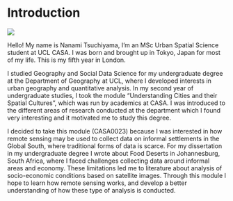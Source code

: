 # Introduction {.unnumbered}

![](image/index_personal.jpg)

Hello! My name is Nanami Tsuchiyama, I’m an MSc Urban Spatial Science student at UCL CASA. I was born and brought up in Tokyo, Japan for most of my life. This is my fifth year in London.

I studied Geography and Social Data Science for my undergraduate degree at the Department of Geography at UCL, where I developed interests in urban geography and quantitative analysis. In my second year of undergraduate studies, I took the module “Understanding Cities and their Spatial Cultures”, which was run by academics at CASA. I was introduced to the different areas of research conducted at the department which I found very interesting and it motivated me to study this degree. 

I decided to take this module (CASA0023) because I was interested in how remote sensing may be used to collect data on informal settlements in the Global South, where traditional forms of data is scarce. For my dissertation in my undergraduate  degree I wrote about Food Deserts in Johannesburg, South Africa, where I faced challenges collecting data around informal areas and economy. These limitations led me to literature about analysis of socio-economic conditions based on satellite images. Through this module I hope to learn how remote sensing works, and develop a better understanding of how these type of analysis is conducted.